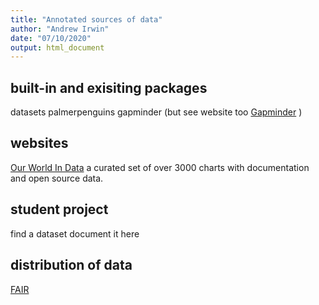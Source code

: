 ```yaml
---
title: "Annotated sources of data"
author: "Andrew Irwin"
date: "07/10/2020"
output: html_document
---
```


## built-in and exisiting packages

datasets
palmerpenguins
gapminder (but see website too [Gapminder]() )

## websites

[Our World In Data](https://ourworldindata.org/) a curated set of over 3000 charts with documentation and open source data.


## student project

find a dataset
document it here


## distribution of data

[FAIR](https://en.wikipedia.org/wiki/FAIR_data)
